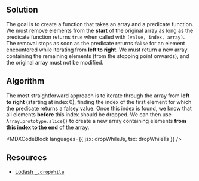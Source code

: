 

## Solution

The goal is to create a function that takes an array and a predicate function. We must remove elements from the **start** of the original array as long as the predicate function returns `true` when called with `(value, index, array)`. The removal stops as soon as the predicate returns `false` for an element encountered while iterating from **left to right**. We must return a new array containing the remaining elements (from the stopping point onwards), and the original array must not be modified.

## Algorithm

The most straightforward approach is to iterate through the array from **left to right** (starting at index 0), finding the index of the first element for which the predicate returns a falsey value. Once this index is found, we know that all elements **before** this index should be dropped. We can then use `Array.prototype.slice()` to create a new array containing elements **from this index to the end** of the array.

<MDXCodeBlock languages={{ jsx: dropWhileJs, tsx: dropWhileTs }} />

## Resources

- [Lodash `_.dropWhile`](https://lodash.com/docs/#dropWhile)
